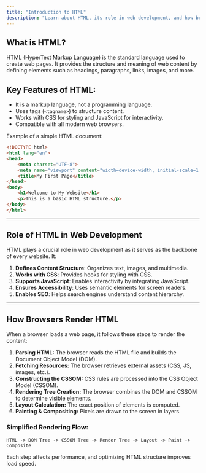 ---
title: "Introduction to HTML"
description: "Learn about HTML, its role in web development, and how browsers render it."
---

## What is HTML?

HTML (HyperText Markup Language) is the standard language used to create web pages. It provides the structure and meaning of web content by defining elements such as headings, paragraphs, links, images, and more.

## Key Features of HTML:
- It is a markup language, not a programming language.
- Uses tags (`<tagname>`) to structure content.
- Works with CSS for styling and JavaScript for interactivity.
- Compatible with all modern web browsers.

Example of a simple HTML document:

```html
<!DOCTYPE html>
<html lang="en">
<head>
    <meta charset="UTF-8">
    <meta name="viewport" content="width=device-width, initial-scale=1.0">
    <title>My First Page</title>
</head>
<body>
    <h1>Welcome to My Website</h1>
    <p>This is a basic HTML structure.</p>
</body>
</html>
```

---

## Role of HTML in Web Development

HTML plays a crucial role in web development as it serves as the backbone of every website. It:

1. **Defines Content Structure**: Organizes text, images, and multimedia.
2. **Works with CSS**: Provides hooks for styling with CSS.
3. **Supports JavaScript**: Enables interactivity by integrating JavaScript.
4. **Ensures Accessibility**: Uses semantic elements for screen readers.
5. **Enables SEO**: Helps search engines understand content hierarchy.

---

## How Browsers Render HTML

When a browser loads a web page, it follows these steps to render the content:

1. **Parsing HTML:** The browser reads the HTML file and builds the Document Object Model (DOM).
2. **Fetching Resources:** The browser retrieves external assets (CSS, JS, images, etc.).
3. **Constructing the CSSOM:** CSS rules are processed into the CSS Object Model (CSSOM).
4. **Rendering Tree Creation:** The browser combines the DOM and CSSOM to determine visible elements.
5. **Layout Calculation:** The exact position of elements is computed.
6. **Painting & Compositing:** Pixels are drawn to the screen in layers.

### Simplified Rendering Flow:
```
HTML -> DOM Tree -> CSSOM Tree -> Render Tree -> Layout -> Paint -> Composite
```

Each step affects performance, and optimizing HTML structure improves load speed.

